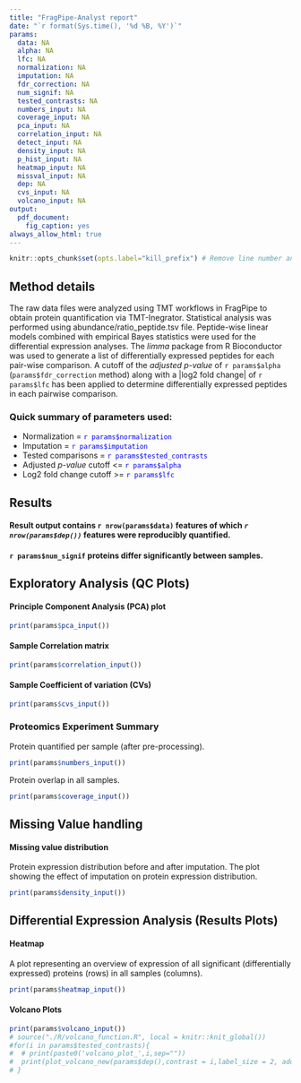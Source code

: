 ```yaml
---
title: "FragPipe-Analyst report"
date: "`r format(Sys.time(), '%d %B, %Y')`"
params:
  data: NA
  alpha: NA
  lfc: NA
  normalization: NA
  imputation: NA
  fdr_correction: NA
  num_signif: NA
  tested_contrasts: NA
  numbers_input: NA
  coverage_input: NA
  pca_input: NA
  correlation_input: NA
  detect_input: NA
  density_input: NA
  p_hist_input: NA
  heatmap_input: NA
  missval_input: NA
  dep: NA
  cvs_input: NA
  volcano_input: NA
output: 
  pdf_document:
    fig_caption: yes
always_allow_html: true
---
```

```r
knitr::opts_chunk$set(opts.label="kill_prefix") # Remove line number and Comment "##" from printing
```

## Method details

The raw data files were analyzed using TMT workflows in FragPipe to obtain protein quantification via TMT-Inegrator. Statistical analysis was performed using abundance/ratio_peptide.tsv file. Peptide-wise linear models combined with empirical Bayes statistics were used for the differential expression analyses. The _limma_ package from R Bioconductor was used to generate a list of differentially expressed peptides for each pair-wise comparison. A cutoff of the _adjusted p-value_ of `r params$alpha` (`params$fdr_correction` method) along with a |log2 fold change| of `r params$lfc` has been applied to determine differentially expressed peptides in each pairwise comparison.

### Quick summary of parameters used:

* Normalization = <span style="color:blue">`r params$normalization`</span>
* Imputation = <span style="color:blue">`r params$imputation`</span>
* Tested comparisons = <span style="color:blue">`r params$tested_contrasts`</span>
* Adjusted _p-value_ cutoff <= <span style="color:blue">`r params$alpha`</span>
* Log2 fold change cutoff >= <span style="color:blue">`r params$lfc`</span>

## Results

#### Result output contains `r nrow(params$data)` features of which _`r nrow(params$dep())`_ features were reproducibly quantified.

#### `r params$num_signif` proteins differ significantly between samples.

\pagebreak



## Exploratory Analysis (QC Plots)

#### Principle Component Analysis (PCA) plot


```r
print(params$pca_input())
```
\pagebreak

#### Sample Correlation matrix

```r
print(params$correlation_input())
```
\pagebreak

#### Sample Coefficient of variation (CVs)

```r
print(params$cvs_input())
```
\pagebreak

### Proteomics Experiment Summary

Protein quantified per sample (after pre-processing).

```r
print(params$numbers_input())
```
\pagebreak

Protein overlap in all samples.


```r
print(params$coverage_input())
```
\pagebreak



## Missing Value handling

#### Missing value distribution
Protein expression distribution before and after imputation. The plot showing the effect of imputation on protein expression distribution.

```r
print(params$density_input())
```
\pagebreak

## Differential Expression Analysis (Results Plots) 

#### Heatmap
  A plot representing an overview of expression of all significant (differentially expressed) proteins (rows) in all samples (columns).

 
```r
print(params$heatmap_input())
```

#### Volcano Plots

```r
print(params$volcano_input())
# source("./R/volcano_function.R", local = knitr::knit_global())
#for(i in params$tested_contrasts){
#  # print(paste0('volcano_plot_',i,sep=""))
#  print(plot_volcano_new(params$dep(),contrast = i,label_size = 2, add_names = F))
# }
```






